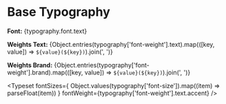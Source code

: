 
<Meta title="Docs/Typography" />

# Base Typography

**Font:** {typography.font.text}

**Weights Text:** {Object.entries(typography['font-weight'].text).map(([key, value]) => `${value}(${key})`).join(', ')}

**Weights Brand:** {Object.entries(typography['font-weight'].brand).map(([key, value]) => `${value}(${key})`).join(', ')}

<Typeset
  fontSizes={
    Object.values(typography['font-size']).map((item) => parseFloat(item))
  }
  fontWeight={typography['font-weight'].text.accent}
/>